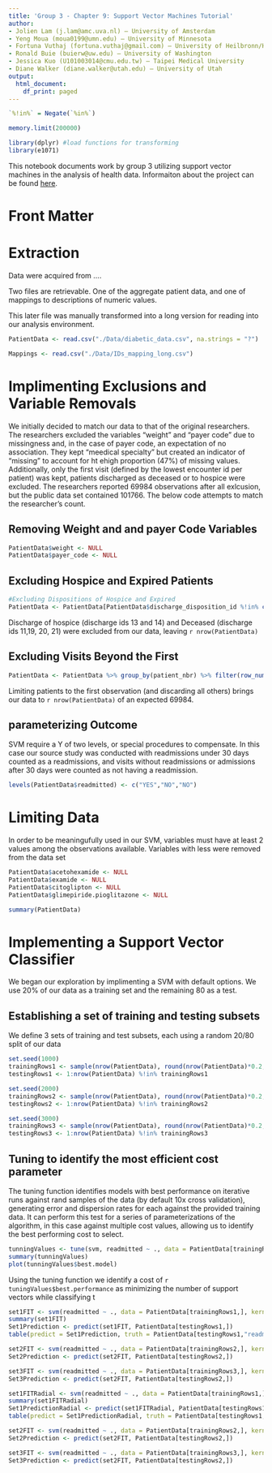 ```yaml
---
title: 'Group 3 - Chapter 9: Support Vector Machines Tutorial'
author:
- Jolien Lam (j.lam@amc.uva.nl) – University of Amsterdam
- Yeng Moua (moua0199@umn.edu) – University of Minnesota
- Fortuna Vuthaj (fortuna.vuthaj@gmail.com) – University of Heilbronn/Heidelberg
- Ronald Buie (buierw@uw.edu) – University of Washington
- Jessica Kuo (U101003014@cmu.edu.tw) – Taipei Medical University
- Diane Walker (diane.walker@utah.edu) – University of Utah
output:
  html_document:
    df_print: paged
---
```


```r

`%!in%` = Negate(`%in%`)

memory.limit(200000)

library(dplyr) #load functions for transforming 
library(e1071)
```

This notebook documents work by group 3 utilizing support vector machines in the analysis of health data. Informaiton about the project can be found [here](https://iphie2018.wordpress.com/academic-program/).

# Front Matter

# Extraction

Data were acquired from ....

Two files are retrievable. One of the aggregate patient data, and one of mappings to descriptions of numeric values.

This later file was manually transformed into a long version for reading into our analysis environment.

```r
PatientData <- read.csv("./Data/diabetic_data.csv", na.strings = "?")

Mappings <- read.csv("./Data/IDs_mapping_long.csv")

```

# Implimenting Exclusions and Variable Removals

We initially decided to match our data to that of the original researchers. The researchers excluded the variables "weight" and "payer code" due to missingness and, in the case of payer code, an expectation of no association. They kept "meedical specialty" but created an indicator of "missing" to account for ht ehigh proportion (47%) of missing values. Additionally, only the first visit (defined by the lowest encounter id per patient) was kept, patients discharged as deceased or to hospice were excluded. The researchers reported 69984 observations after all exlcusion, but the public data set contained 101766. The below code attempts to match the researcher's count.

## Removing Weight and and payer Code Variables

```r
PatientData$weight <- NULL
PatientData$payer_code <- NULL
```

## Excluding Hospice and Expired Patients

```r
#Excluding Dispositions of Hospice and Expired
PatientData <- PatientData[PatientData$discharge_disposition_id %!in% c(13,14,11,19,20,21),]
```

Discharge of hospice (discharge ids 13 and 14) and Deceased (discharge ids 11,19, 20, 21) were excluded from our data, leaving `r nrow(PatientData)`

## Excluding Visits Beyond the First

```r
PatientData <- PatientData %>% group_by(patient_nbr) %>% filter(row_number(encounter_id) == 1)
```

Limiting patients to the first observation (and discarding all others) brings our data to `r nrow(PatientData)` of an expected 69984.

## parameterizing Outcome

SVM require a Y of two levels, or special procedures to compensate. In this case our source study was conducted with readmissions under 30 days counted as a readmissions, and visits without readmissions or admissions after 30 days were counted as not having a readmission.

```r

levels(PatientData$readmitted) <- c("YES","NO","NO")

```

# Limiting Data

In order to be meaningufully used in our SVM, variables must have at least 2 values among the observations available. Variables with less were removed from the data set

```r
PatientData$acetohexamide <- NULL
PatientData$examide <- NULL
PatientData$citoglipton <- NULL
PatientData$glimepiride.pioglitazone <- NULL

summary(PatientData)
```

# Implementing a Support Vector Classifier

We began our exploration by implimenting a SVM with default options. We use 20% of our data as a training set and the remaining 80 as a test.

## Establishing a set of training and testing subsets

We define 3 sets of training and test subsets, each using a random 20/80 split of our data


```r
set.seed(1000)
trainingRows1 <- sample(nrow(PatientData), round(nrow(PatientData)*0.2,0))
testingRows1 <- 1:nrow(PatientData) %!in% trainingRows1

set.seed(2000)
trainingRows2 <- sample(nrow(PatientData), round(nrow(PatientData)*0.2,0))
testingRows2 <- 1:nrow(PatientData) %!in% trainingRows2

set.seed(3000)
trainingRows3 <- sample(nrow(PatientData), round(nrow(PatientData)*0.2,0))
testingRows3 <- 1:nrow(PatientData) %!in% trainingRows3

```


## Tuning to identify the most efficient cost parameter

The tuning function identifies models with best performance on iterative runs against rand samples of the data (by default 10x cross validation), generating error and dispersion rates for each against the provided training data. It can perform this test for a series of parameterizations of the algorithm, in this case against multiple cost values, allowing us to identify the best performing cost to select.

```r

tunningValues <- tune(svm, readmitted ~ ., data = PatientData[trainingRows1,], kernel = "linear", ranges = list(cost = c(0.001, 0.01, 0.1, 1, 5, 10, 100)))
summary(tunningValues)
plot(tunningValues$best.model)
```

Using the tuning function we identify a cost of `r tuningValues$best.performance` as minimizing the number of support vectors while classifying t

```r

set1FIT <- svm(readmitted ~ ., data = PatientData[trainingRows1,], kernel = "linear", cost = 10, scale = FALSE)
summary(set1FIT)
Set1Prediction <- predict(set1FIT, PatientData[testingRows1,])
table(predict = Set1Prediction, truth = PatientData[testingRows1,"readmitted"])

set2FIT <- svm(readmitted ~ ., data = PatientData[trainingRows2,], kernel = "linear", cost = 10)
Set2Prediction <- predict(set2FIT, PatientData[testingRows2,])

set3FIT <- svm(readmitted ~ ., data = PatientData[trainingRows3,], kernel = "linear", cost = 10)
Set3Prediction <- predict(set2FIT, PatientData[testingRows2,])
```

```r

set1FITRadial <- svm(readmitted ~ ., data = PatientData[trainingRows1,], kernel = "radial", cost = .0001, gamma = 1, scale = FALSE)
summary(set1FITRadial)
Set1PredictionRadial <- predict(set1FITRadial, PatientData[testingRows1,])
table(predict = Set1PredictionRadial, truth = PatientData[testingRows1,"readmitted"])

set2FIT <- svm(readmitted ~ ., data = PatientData[trainingRows2,], kernel = "linear", cost = 10)
Set2Prediction <- predict(set2FIT, PatientData[testingRows2,])

set3FIT <- svm(readmitted ~ ., data = PatientData[trainingRows3,], kernel = "linear", cost = 10)
Set3Prediction <- predict(set2FIT, PatientData[testingRows2,])
```





